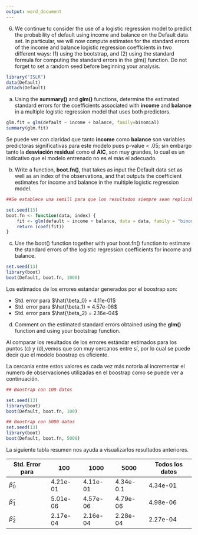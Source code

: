 ```yaml
---
output: word_document
---
```



6. We continue to consider the use of a logistic regression model to
predict the probability of default using income and balance on the
Default data set. In particular, we will now compute estimates for
the standard errors of the income and balance logistic regression coefficients
in two different ways: (1) using the bootstrap, and (2) using
the standard formula for computing the standard errors in the glm()
function. Do not forget to set a random seed before beginning your
analysis.



```r
library("ISLR")
data(Default)
attach(Default)
```


a) Using the **summary()** and **glm()** functions, determine the estimated
standard errors for the coefficients associated with **income**
and **balance** in a multiple logistic regression model that uses
both predictors.


```r

glm.fit = glm(default ~ income + balance, family=binomial)
summary(glm.fit)

```
Se puede ver con claridad que tanto **income** como **balance** son variables predictoras significativas para este modelo pues p-value < .05; sin embargo tanto la **desviación residual** como el **AIC**, son muy grandes, lo cual es un indicativo que el modelo entrenado no es el más el adecuado.


b) Write a function, **boot.fn()**, that takes as input the Default data
set as well as an index of the observations, and that outputs
the coefficient estimates for income and balance in the multiple
logistic regression model.



```r

##Se establece una semill para que los resultados siempre sean replicables.

set.seed(13) 
boot.fn <- function(data, index) {
    fit <- glm(default ~ income + balance, data = data, family = "binomial", subset = index)
    return (coef(fit))
}
```

(c) Use the boot() function together with your boot.fn() function to
estimate the standard errors of the logistic regression coefficients
for income and balance.

```r
set.seed(13)
library(boot)
boot(Default, boot.fn, 1000)
```

Los estimados de los errores estandar generados por el boostrap son:

 + Std. error para $\hat{\beta_0} = 4.11e-01$
 + Std. error para $\hat{\beta_1} = 4.57e-06$
 + Std. error para $\hat{\beta_2} = 2.16e-04$


(d) Comment on the estimated standard errors obtained using the
**glm()** function and using your bootstrap function.

Al comparar los resultados de los errores estándar estimados 
para los puntos (c) y (d),vemos que son muy cercanos entre sí, 
por lo cual se puede decir que el modelo boostrap es eficiente. 

La cercania entre estos valores es cada vez más notoría al incrementar
el numero de observaciones utilizadas en el boostrap como se puede ver
a continuación.


```r
## Boostrap con 100 datos

set.seed(13)
library(boot)
boot(Default, boot.fn, 100)
```

```r
## Boostrap con 5000 datos
set.seed(13)
library(boot)
boot(Default, boot.fn, 5000)
```
La siguiente tabla resumen nos ayuda a visualizarlos resultados anteriores. 


| Std. Error para | 100      | 1000     | 5000      | Todos los datos |
|-----------------|----------|----------|-----------|-----------------|
| $\hat{\beta}_0$ | 4.21e-01 | 4.11e-01 | 4.34e-0.1 | 4.34e-01        |
| $\hat{\beta}_1$ | 5.01e-06 | 4.57e-06 | 4.79e-06  | 4.98e-06        |
| $\hat{\beta}_2$ | 2.17e-04 | 2.16e-04 | 2.28e-04  | 2.27e-04        |
